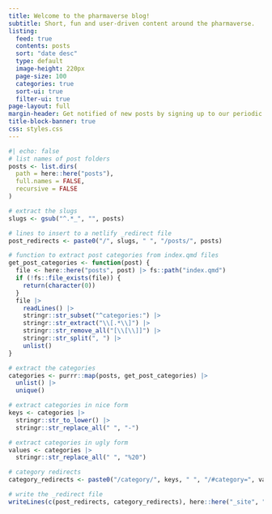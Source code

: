 ```yaml
---
title: Welcome to the pharmaverse blog!
subtitle: Short, fun and user-driven content around the pharmaverse.
listing:
  feed: true
  contents: posts
  sort: "date desc"
  type: default
  image-height: 220px
  page-size: 100
  categories: true
  sort-ui: true
  filter-ui: true
page-layout: full
margin-header: Get notified of new posts by signing up to our periodic newsletter (link upcoming, stay tuned!) or joining [pharmaverse/slack](https://pharmaverse.slack.com). Be sure to check out [https://www.r-bloggers.com]( https://www.r-bloggers.com) as well.
title-block-banner: true
css: styles.css
---
```


```r
#| echo: false
# list names of post folders
posts <- list.dirs(
  path = here::here("posts"),
  full.names = FALSE,
  recursive = FALSE
)

# extract the slugs
slugs <- gsub("^.*_", "", posts)

# lines to insert to a netlify _redirect file
post_redirects <- paste0("/", slugs, " ", "/posts/", posts)

# function to extract post categories from index.qmd files
get_post_categories <- function(post) {
  file <- here::here("posts", post) |> fs::path("index.qmd")
  if (!fs::file_exists(file)) {
    return(character(0))
  }
  file |>
    readLines() |>
    stringr::str_subset("^categories:") |>
    stringr::str_extract("\\[.*\\]") |>
    stringr::str_remove_all("[\\[\\]]") |>
    stringr::str_split(", ") |>
    unlist()
}

# extract the categories
categories <- purrr::map(posts, get_post_categories) |>
  unlist() |>
  unique()

# extract categories in nice form
keys <- categories |>
  stringr::str_to_lower() |>
  stringr::str_replace_all(" ", "-")

# extract categories in ugly form
values <- categories |>
  stringr::str_replace_all(" ", "%20")

# category redirects
category_redirects <- paste0("/category/", keys, " ", "/#category=", values)

# write the _redirect file
writeLines(c(post_redirects, category_redirects), here::here("_site", "_redirects"))
```

